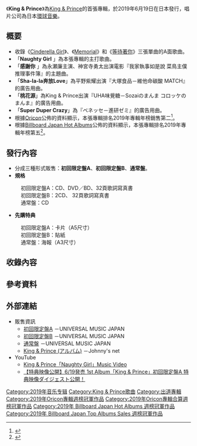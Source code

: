 {{Infobox Album|artist=[[King_&_Prince|King & Prince]]|Chart position=* 週榜第1名（Oricon）<ref>{{Cite web|title=King & Prince、初アルバムが1位&男性アーティスト歴代3位の売上「皆さんと共に素敵な未来を」|url=https://www.oricon.co.jp/news/2138433/full/|accessdate=2020-09-28|author=|date=2019-06-25|format=|publisher=Oricon|language=ja|archive-date=2021-01-14|archive-url=https://web.archive.org/web/20210114125443/https://www.oricon.co.jp/news/2138433/full/|dead-url=no}}</ref>
* 週榜第1名（Billboard Japan Hot Albums）<ref>{{Cite web|title=キンプリ1stアルバム『King & Prince』が総合首位　サカナクションは新作2位＆ベストが再浮上|url=http://www.billboard-japan.com/d_news/detail/77117/2|accessdate=2020-09-28|author=|date=2019-06-26|format=|publisher=Billboard Japan|language=ja|archive-date=2019-12-19|archive-url=https://web.archive.org/web/20191219160620/http://www.billboard-japan.com/d_news/detail/77117/2|dead-url=no}}</ref>|genre=[[J-POP|J-POP]]|label=環球音樂|name=King & Prince|This album=[[King_&_Prince_(專輯)|King & Prince]]<br />（2019年）|type=[[專輯|專輯]]|Next album=[[L&|L&]]<br />（2020年）|released={{flagicon|JPN}}2019年6月19日<br/>{{flagicon|台湾}}2019年6月21日|misc={{Singles
 | Name          = King & Prince
 | Type          = 錄音室專輯
 | Single 1      = [[Cinderella_Girl|Cinderella Girl]]
 | Single 1 date = 2018年5月23日
 | Single 2      = [[Memorial|Memorial]]
 | Single 2 date = 2018年10月10日
 | Single 3      = [[等待著你|等待著你]]
 | Single 3 date = 2019年4月3日
}}
{{External music video
|Type=錄音室專輯
|{{YouTube|QMSFRKjejrk|Naughty Girl}}
}}|image=King & Prince - King & Prince.jpg|caption=通常盤封面}}

《'''King & Prince'''》為[[King_&_Prince|King & Prince]]的首張專輯，於2019年6月19日在日本發行，唱片公司為日本[[環球音樂_(日本)|環球音樂]]。

== 概要 ==

* 收錄《[[Cinderella_Girl|Cinderella Girl]]》、《[[Memorial|Memorial]]》和《[[等待著你|等待著你]]》三張單曲的A面歌曲。
* 「'''Naughty Girl''' 」為本張專輯的主打歌曲。
* 「'''感謝你''' 」為永瀬廉主演、神宮寺勇太出演電影『我家執事如是說 菜鳥主僕推理事件簿』的主題曲。
* 「'''Sha-la-la奔放Love'''」為平野紫耀出演『大塚食品－維他命碳酸 MATCH』的廣告用曲。
* 「'''桃花源'''」為King & Prince出演『UHA味覺糖－Sozaiのまんま コロッケのまんま』的廣告用曲。
* 「'''Super Duper Crazy'''」為『ベネッセ－進研ゼミ』的廣告用曲。
* 根據[[Oricon|Oricon]]公佈的資料顯示，本張專輯排名2019年專輯年榜銷售第二<ref>{{Cite web|title=ビルボードジャパン 年間ランキング2019発表～【Hot 100】は日米初の2年連続米津玄師「Lemon」、【Hot Albums】は嵐『5×20 All the BEST!! 1999-2019』|url=http://www.billboard-japan.com/special/detail/2818|author=|date=|format=|publisher=Billboard Japan|language=ja|accessdate=2020-09-28|archive-date=2019-12-22|archive-url=https://web.archive.org/web/20191222152637/http://www.billboard-japan.com/special/detail/2818|dead-url=no}}</ref>。
* 根據[[Billboard_Japan|Billboard Japan Hot Albums]]公佈的資料顯示，本張專輯排名2019年專輯年榜第五<ref>{{Cite web|title=【オリコン年間ランキング 2019】嵐が18年ぶり200億円超えで総合首位、米津玄師、あいみょん、髭男がデジタルシーンを席巻|url=https://www.oricon.co.jp/confidence/special/54091/|accessdate=2020-09-28|author=|date=2019-12-23|format=|publisher=Oricon|language=ja|archive-date=2021-01-27|archive-url=https://web.archive.org/web/20210127140750/https://www.oricon.co.jp/confidence/special/54091/|dead-url=no}}</ref>。

== 發行內容 ==
* 分成三種形式販售：'''初回限定盤A'''、'''初回限定盤B'''、'''通常盤'''。
* '''規格'''
: 初回限定盤A：CD、DVD／BD、32頁歌詞寫真書
: 初回限定盤B：2CD、 32頁歌詞寫真書
: 通常盤：CD
* '''先購特典'''
: 初回限定盤A：卡片（A5尺寸）
: 初回限定盤B：貼紙
: 通常盤：海報（A3尺寸）

== 收錄內容 ==
{{Tracklist|arranger1=<small>船山基紀|lyrics5=<small>Prince Charlez・平義隆・持田裕輔|lyrics6=<small>ナオト・インティライミ|lyrics7=<small>山本成美|lyrics8=<small>亜美|lyrics9=<small>RUCCA|lyrics10=<small>草川瞬|lyrics11=<small>山田裕介|lyrics12=<small>ma-saya|lyrics13=<small>坂室賢一|lyrics14=<small>杉山勝彦|lyrics15=<small>MiNE|lyrics16=<small>草川瞬|lyrics3=<small>高橋優|music1=<small>河田総一郎・佐々木望|music2=<small>川口進・Frederik “Figge” Bostrom|lyrics4=<small>岡嶋かな多|lyrics2=<small>MORISHIN|arranger16=<small>佐原康太・田渕夏海|arranger3=<small>田渕夏海・川口進・佐原康太|arranger5=<small>内田敏夫|arranger6=<small>大久保薫・ナオト・インティライミ|arranger7=<small>h-wonder|arranger8=<small>船山基紀|arranger9=<small>Tommy Clint|arranger10=<small>Jan Baars・Rajan Muse|arranger11=<small>Johan Alkenas・吉岡たく|arranger13=<small>坂室賢一・ha-j|arranger14=<small>杉山勝彦・谷地学|arranger17=<small>生田真心|lyrics1=<small>河田総一郎|headline=CD（初回限定盤A・初回限定盤B・通常盤）|music3=<small>川口進・草川瞬・佐原康太|title3='''[[等待著你|君を待ってる]]'''<br/><small>（等待著你）</small>|title2='''Sha-la-laハジけるLove'''<br/><small>（Sha-la-la奔放Love）</small>|title5='''Can't Stop Now'''|title4='''Naughty Girl'''|title6='''マホロバ'''<br><small>（桃花源）</small>|title7='''別々の空'''<br/><small>（各自的世界）</small>|title9='''FEEL LIKE GOLD'''|title8='''Moon Lover'''|longnote17=僅收錄於「通常盤」|title16='''君に ありがとう'''<br/><small>（感謝你）</small>|title17='''King & Prince, Queen & Princess'''|music8=<small>山本玲史|title15='''Song for you 〜君を信じて〜'''
<br/><small>（Song for you 〜相信你〜）</small>|music4=<small>Drew Ryan Scott|music5=<small>Prince Charlez・平義隆・持田裕輔|music6=<small>ナオト・インティライミ|music7=<small>Kabashima Kenji・ツカダタカシゲ|music9=<small>Tommy Clint・Christofer Erixon|music10=<small>Jan Baars・Rajan Muse・Ronnie Icon|music11=<small>Drew Ryan Scott・Johan Alkenas|music12=<small>Frederik “Figge” Bostrom・坂室賢一|music13=<small>川口進・坂室賢一|music14=<small>杉山勝彦|music15=<small>川口進・MiNE・Josef Melin|music16=<small>川口進・草川瞬・佐原康太|music17=<small>Joey Carbone|title14='''Letter'''|title1='''[[Cinderella_Girl|シンデレラガール]]'''<br/><small>（Cinderella Girl）</small>|title10='''Big Bang'''|title11='''Dance with me'''|title12='''Super Duper Crazy'''|title13='''[[Memorial|Memorial]]'''|longnote14=由岸優太・神宮寺勇太・永瀬廉演唱|longnote10=由平野紫耀・高橋海人演唱|arranger2=<small>Susumu Kawaguchi、田渕夏海}}
{{Tracklist|lyrics1=<small>小林光明|lyrics2=<small>イワツボコーダイ|lyrics3=<small>ケリー|lyrics4=<small>小林光明|lyrics5=<small>ケリー|lyrics6=<small>ENA☆|lyrics7<small>小林光明|lyrics8=<small>田中菜穂|lyrics9=<small>久保田洋司|lyrics10=<small>KOMU|lyrics11=<small>坂室賢一|arranger1=<small>佐藤泰将|arranger2=<small>立山秋航|arranger3=<small>Takuya Harada|arranger4=<small>GRP|arranger5=<small>重永亮介、Tasuku Maeda|arranger6=<small>生田真心|arranger7=<small>佐藤康太・川口進・田渕夏海|arranger8=<small>牧戸太郎|arranger9=<small>石塚知生|arranger10=<small>Josef Melin|arranger11=<small>GRP・竹上良成|headline=CD（初回限定盤B）|title11='''描いた未来 〜たどり着くまで〜'''<br/><small>（勾勒的未來～直到到達為止～）</small>|title10='''You are my Princess'''|title7='''Alright'''|title9='''Prince Princess'''|title8='''THE DREAM BOYS'''|title2='''Hello!!!ハルイロ'''<br/><small>（Hello!!!春色）</small>|title6='''OH! サマー KING'''<br/><small>（OH! SUMMER KING）</small>|title5='''Bounce To Night'''|title4='''MIXTURE'''|title3='''勝つんだWIN!'''<br/><small>（要贏WIN!）</small>|title1='''サマー・ステーション'''<br/><small>（Summer Station）</small>|longnote6=由Mr.KING演唱|longnote7=由Mr.KING演唱|longnote8=由Mr.KING演唱|longnote9=由Prince演唱|longnote10=由Prince演唱|music2=<small>イワツボコーダイ|music1=<small>馬飼野康二|music3=<small>Niklas Edberger・Takuya Harada|music4=<small>Powerless|music5=<small>重永亮介|music6=<small>Christofer Erixon・Josef Melin|music7=<small>川口進・Dele Ladimeji|music8=<small>Takuya Harada・Christofer Erixon・Joakim Bjornberg|music9=<small>ジョーイ・カルボーン・北室龍馬|music10=<small>Josef Melin|music11=<small>GRP・草川瞬|longnote11=由Prince演唱}}
{{Tracklist|headline=DVD（初回限定盤A）|title1='''「Naughty Girl」MV'''|title2='''「Naughty Girl」MV 製作花絮'''|title3='''「Naughty Girl」MV 個人版'''|title4='''「Naughty Girl」MV 舞蹈版'''|title5='''「King & Prince豪華對談」成員們從出道以來的點滴以及對未來展望的內心話！'''}}

== 參考資料 ==
<references />
== 外部連結 ==

* 販售資訊
** [https://www.universal-music.co.jp/king-and-prince/products/upcj-9007/ 初回限定盤A] {{Wayback|url=https://www.universal-music.co.jp/king-and-prince/products/upcj-9007/ |date=20210113020758 }}－UNIVERSAL MUSIC JAPAN
** [https://www.universal-music.co.jp/king-and-prince/products/upcj-9009/ 初回限定盤B] {{Wayback|url=https://www.universal-music.co.jp/king-and-prince/products/upcj-9009/ |date=20201113132031 }}－UNIVERSAL MUSIC JAPAN
** [https://www.universal-music.co.jp/king-and-prince/products/upcj-1001/ 通常盤] {{Wayback|url=https://www.universal-music.co.jp/king-and-prince/products/upcj-1001/ |date=20210203034749 }}－UNIVERSAL MUSIC JAPAN
** [https://www.johnnys-net.jp/page?id=discoDetail&artist=41&data=2224 King & Prince (アルバム)] {{Wayback|url=https://www.johnnys-net.jp/page?id=discoDetail&artist=41&data=2224 |date=20210119182121 }}－Johnny's net
*YouTube
** [https://www.youtube.com/watch?v=QMSFRKjejrk King & Prince「Naughty Girl」Music Video] {{Wayback|url=https://www.youtube.com/watch?v=QMSFRKjejrk |date=20201216075356 }}
** [https://www.youtube.com/watch?v=Ha2UA_1GsKc 【特典映像公開】6/19発売 1st Album「King & Prince」初回限定盤A 特典映像ダイジェスト公開！] {{Wayback|url=https://www.youtube.com/watch?v=Ha2UA_1GsKc |date=20210114210650 }}
{{King & Prince}}
{{Oricon專輯週榜冠軍 (2019年)|2019年7月1日}}
{{Oricon專輯合算週榜冠軍 (2019年)|2019年7月1日}}
{{Billboard JAPAN Hot Albums 週榜冠軍 (2019年)|2019年7月1日}}
{{Billboard JAPAN Top Albums Sales 週榜冠軍 (2019年)|2019年7月1日}}

[[Category:2019年音乐专辑|Category:2019年音乐专辑]]
[[Category:King_&_Prince歌曲|Category:King & Prince歌曲]]
[[Category:出道專輯|Category:出道專輯]]
[[Category:2019年Oricon專輯週榜冠軍作品|Category:2019年Oricon專輯週榜冠軍作品]]
[[Category:2019年Oricon專輯合算週榜冠軍作品|Category:2019年Oricon專輯合算週榜冠軍作品]]
[[Category:2019年_Billboard_Japan_Hot_Albums_週榜冠軍作品|Category:2019年 Billboard Japan Hot Albums 週榜冠軍作品]]
[[Category:2019年_Billboard_Japan_Top_Albums_Sales_週榜冠軍作品|Category:2019年 Billboard Japan Top Albums Sales 週榜冠軍作品]]